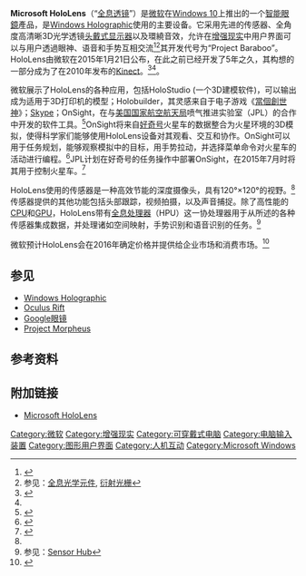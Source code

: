 {{NoteTA
|G1=MC
|G2=IT
}}
{{Infobox information appliance
| name = Microsoft HoloLens
| logo = 
| image =
| caption = HoloLens開發版
| developer    = [[微软|微软]]
| manufacturer = [[微軟|微軟]]
| family = [[Windows10|Windows10]]
| type = [[混合現實|混合現實]] [[擴增實境|擴增實境]] {{link-en|光學頭戴式顯示器|Optical head-mounted display}} [[智能眼鏡|智能眼鏡]]
| os = [[Windows_Holographic|Windows Holographic]]
| cpu = [[IA-32|Intel 32-bit]] (2[[gigabyte|GB]])|memory={{plainlist| *2GB [[random-access_memory|RAM]] *1GB HPU RAM }}
| storage = 64GB（[[快閃記憶體|快閃記憶體]]）
| display = 2.3 [[像素#兆像素/百萬像素|兆像素]] [[16:9|寬屏幕]] [[3D眼鏡|立體]] 頭戴式顯示器
| graphics=
| sound = Spatial sound technology
| input = {{plainlist| 
* [[慣性測量單元|慣性測量單元]] <small>（[[加速規|加速規]]，[[陀螺儀|陀螺儀]]及[[磁強計|磁強計]]）</small> 
* 4 [[感測器|感測器]] 
* 1 120°×120° [[深度|深度]]攝影機 }}
| controllers = Gestural commands via sensors and HPU
| camra = 2.4 [[megapixel|MP]]
| touchpad = 無
| connectivity = {{flatlist| 
* [[IEEE_802.11ac|IEEE 802.11ac]] 
* [[Bluetooth#Bluetooth_v4.1|藍牙 4.1]] 
* [[Bluetooth_low_energy|LE]] }}
| platform = [[Android|Android]], [[iOS|iOS]], [[OS_X|OS X]], [[Windows_10|Windows 10]]
| dimensions =
| weight = 579 [[gram|克]]
| related =
| price = [[United_States_dollar|US$]]3,000<ref name=HoloLens-specs-and-price-Bitbag>{{cite news|last=Pandher|first=Gurmeet Singh|title=Microsoft HoloLens Preorders: Price, Specs Of The Augmented Reality Headset.|url=http://www.thebitbag.com/microsoft-hololens-preorders-price-specs-of-the-augmented-reality-headset/137410|newspaper=The Bitbag|date=2 March 2016|access-date=2016-05-15|archive-url=https://web.archive.org/web/20160304102828/http://www.thebitbag.com/microsoft-hololens-preorders-price-specs-of-the-augmented-reality-headset/137410|archive-date=2016-03-04|dead-url=yes}}</ref>（約相當於NT$96,340及HK$23,270）
| website      = {{URL|http://www.microsoft.com/microsoft-hololens}}
}}
{{Windows 10}}
'''Microsoft HoloLens'''（“[[全息|全息]][[透镜|透镜]]”）是[[微软|微软]]在[[Windows_10|Windows 10]]上推出的一个[[智能眼鏡|智能眼鏡]]產品，是[[Windows_Holographic|Windows Holographic]]使用的主要设备。它采用先进的传感器、全角度高清晰3D光学透镜[[头戴式显示器|头戴式显示器]]以及環繞音效，允许在[[增强现实|增强现实]]中用户界面可以与用户透過眼神、语音和手势互相交流<ref name="Restart">{{cite web|last1=Hempel|first1=Jessi|title=Restart: Microsoft in the age of Satya Nadella|url=http://www.wired.com/2015/01/microsoft-nadella/|publisher=Wired|accessdate=22 January 2015|date=21 January 2015|quote=Each lens has three layers of glass—in blue, green, and red—full of microthin corrugated grooves that diffract light. […] A “light engine” above the lenses projects light into the glasses, where it hits the grating and then volleys between the layers of glass millions of times.|archive-date=2021-01-30|archive-url=https://web.archive.org/web/20210130193049/https://www.wired.com/2015/01/microsoft-nadella/|dead-url=no}}</ref><ref>参见：[[全息光学元件|全息光学元件]], [[衍射光栅|衍射光栅]]</ref>其开发代号为“Project Baraboo”。HoloLens由微软在2015年1月21日公布，在此之前已经开发了5年之久，其构想的一部分成为了在2010年发布的[[Kinect|Kinect]]。<ref name="Wired hands-on">{{cite web|last1=Hempel|first1=Jessi|title=Project HoloLens: Our Exclusive Hands-On With Microsoft’s Holographic Goggles|url=http://www.wired.com/2015/01/microsoft-hands-on/|website=Wired|accessdate=22 January 2015|date=21 January 2015|archive-date=2015-01-25|archive-url=https://web.archive.org/web/20150125090328/http://www.wired.com/2015/01/Microsoft-hands-on|dead-url=no}}</ref><ref name="Restart" />。

微软展示了HoloLens的各种应用，包括HoloStudio (一个3D建模软件)，可以输出成为适用于3D打印机的模型；Holobuilder，其灵感来自于电子游戏《[[當個創世神|當個創世神]]》；[[Skype|Skype]]；OnSight，在与[[美国国家航空航天局|美国国家航空航天局]]喷气推进实验室（JPL）的合作中开发的软件工具。<ref name="Engadget hands-on">{{cite web|last1=Gilbert|first1=Ben|title=I experienced 'mixed reality' with Microsoft's holographic computer headset, 'HoloLens'|url=http://www.engadget.com/2015/01/21/microsoft-hololens-hands-on/|website=Engadget|accessdate=22 January 2015|date=21 January 2015|archive-date=2020-02-02|archive-url=https://web.archive.org/web/20200202050404/https://www.engadget.com/2015/01/21/microsoft-hololens-hands-on/|dead-url=no}}</ref>OnSight将来自[[好奇号|好奇号]]火星车的数据整合为火星环境的3D模拟，使得科学家们能够使用HoloLens设备对其观看、交互和协作。OnSight可以用于任务规划，能够观察模拟中的目标，用手势拉动，并选择菜单命令对火星车的活动进行编程。<ref name="JPL">{{cite web|title=NASA, Microsoft Collaboration Will Allow Scientists to "Work on Mars"|url=http://www.jpl.nasa.gov/news/news.php?feature=4451|publisher=Jet Propulsion Laboratory|accessdate=22 January 2015|date=21 January 2015|archive-date=2020-11-08|archive-url=https://web.archive.org/web/20201108185253/http://www.jpl.nasa.gov/news/news.php?feature=4451|dead-url=no}}</ref>JPL计划在好奇号的任务操作中部署OnSight，在2015年7月时将其用于控制火星车。<ref name="livestream">{{cite AV media |people=Terry Myerson, Alex Kipman, Jeff Norris, Satya Nadella |date=21 January 2015 |title=Windows 10: The Next Chapter |medium= |url=https://ll.ms-studiosmedia.com/events/2015/1501/Windows10CP/live/Windows10CP.html |access-date=22 January 2015 |format= |time=01:36:53 |location= |publisher=Microsoft |archive-date=2015-04-12 |archive-url=https://web.archive.org/web/20150412031218/https://ll.ms-studiosmedia.com/events/2015/1501/Windows10CP/live/Windows10CP.html |dead-url=yes }}</ref>

HoloLens使用的传感器是一种高效节能的深度摄像头，具有120°×120°的视野。<ref name="Wired hands-on" />传感器提供的其他功能包括头部跟踪，视频拍摄，以及声音捕捉。除了高性能的[[CPU|CPU]]和[[GPU|GPU]]，HoloLens带有[[全息处理器|全息处理器]]（HPU）这一协处理器用于从所述的各种传感器集成数据，并处理诸如空间映射，手势识别和语音识别的任务。<ref>参见：[[Sensor_Hub|Sensor Hub]]</ref>

微软预计HoloLens会在2016年确定价格并提供给企业市场和消费市场。<ref name="Verge">{{cite web |last=Shaban |first=Hamza |url=http://www.theverge.com/2015/1/21/7867593/microsoft-announces-windows-holographic |title=Microsoft announces Windows Holographic with HoloLens headset |publisher=The Verge |date=2014-09-02 |accessdate=2015-01-21 |archive-date=2015-01-22 |archive-url=https://web.archive.org/web/20150122011759/http://www.theverge.com/2015/1/21/7867593/microsoft-announces-windows-holographic |dead-url=no }}</ref>

==参见==
{{Portal|微軟|資訊科技}}
*[[Windows_Holographic|Windows Holographic]]
*[[Oculus_Rift|Oculus Rift]]
*[[Google眼镜|Google眼镜]]
*[[PlayStation_VR|Project Morpheus]]

==参考资料==
{{reflist}}

==附加链接==
*[http://www.microsoft.com/microsoft-hololens/ Microsoft HoloLens] {{Wayback|url=http://www.microsoft.com/microsoft-hololens/ |date=20191018122803 }}

{{微軟遊戲硬體}}
{{Mixed reality}}

[[Category:微软|Category:微软]]
[[Category:增强现实|Category:增强现实]]
[[Category:可穿戴式电脑|Category:可穿戴式电脑]]
[[Category:电脑输入装置|Category:电脑输入装置]]
[[Category:图形用户界面|Category:图形用户界面]]
[[Category:人机互动|Category:人机互动]]
[[Category:Microsoft_Windows|Category:Microsoft Windows]]